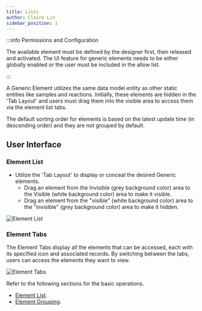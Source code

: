 ```yaml
---
title: Lists
author: Claire Lin
sidebar_position: 1
---
```



<SubTitle text="Each element has its own list, which can be sorted or searched. These lists are separated by tabs." />
<Reader text="User" />

:::info Permissions and Configuration

The available element must be defined by the designer first, then released and activated. The UI feature for generic elements needs to be either globally enabled or the user must be included in the allow list.

:::

A Generic Element utilizes the same data model entity as other static entities like samples and reactions. Initially, these elements are hidden in the 'Tab Layout' and users must drag them into the visible area to access them via the element list tabs.

The default sorting order for elements is based on the latest update time (in descending order) and they are not grouped by default.

## User Interface

### Element List

- Utilize the 'Tab Layout' to display or conceal the desired Generic elements.
  - Drag an element from the Invisible (grey background color) area to the Visible (white background color) area to make it visible.
  - Drag an element from the "visible" (white background color) area to the "invisible" (grey background color) area to make it hidden.

![Element List](/img/labimotion/element-list.png)

### Element Tabs

The Element Tabs display all the elements that can be accessed, each with its specified icon and associated records. By switching between the tabs, users can access the elements they want to view.

![Element Tabs](/img/labimotion/element-tabs.png)

Refer to the following sections for the basic operations.

- [Element List](/docs/eln/ui/lists).
- [Element Grouping](/docs/eln/ui/elements/grouping).
